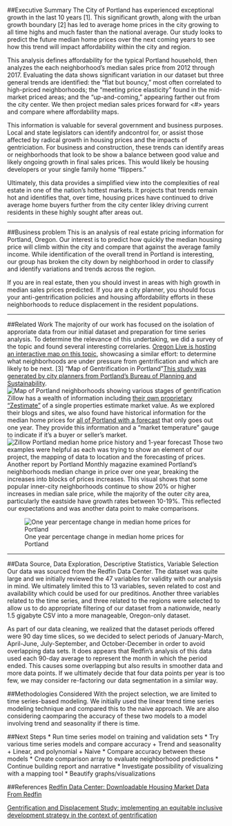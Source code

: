 
##Executive Summary
The City of Portland has experienced exceptional growth in the last 10 years [1]. This significant growth, along with the urban growth boundary [2] has led to average home prices in the city growing to all time highs and much faster than the national average.
Our study looks to predict the future median home prices over the next coming years to see how this trend will impact affordability within the city and region. 

This analysis defines affordability for the typical Portland household, then analyzes the each neighborhood's median sales price from 2012 through 2017. Evaluating the data shows significant variation in our dataset but three general trends are identified: the "flat but bouncy," most often correlated to high-priced neighborhoods; the "meeting price elasticity" found in the mid-market priced areas; and the "up-and-coming," appearing farther out from the city center. We then project median sales prices forward for <#> years and compare where affordability maps.

This information is valuable for several government and business purposes. Local and state legislators can identify andcontrol for, or assist those affected by radical growth in housing prices and the impacts of gentriciation. For business and construction, these trends can identify areas or neighborhoods that look to be show a balance between good value and likely ongoing growth in final sales prices. This would likely be housing developers or your single family home "flippers."

Ultimately, this data provides a simplified view into the complexities of real estate in one of the nation's hottest markets. It projects that trends remain hot and identifies that, over time, housing prices have continued to drive average home buyers further from the city center likley driving current residents in these highly sought after areas out.

***

##Business problem
This is an analysis of real estate pricing information for Portland, Oregon. Our interest is to predict how quickly the median housing price will climb within the city and compare that against the average family income. While identification of the overall trend in Portland is interesting, our group has broken the city down by neighborhood in order to classify and identify variations and trends across the region. 

If you are in real estate, then you should invest in areas with high growth in median sales prices predicted. If you are a city planner, you should focus your anti-gentrification policies and housing affordability efforts in these neighborhoods to reduce displacement in the resident populations.

***

##Related Work
The majority of our work has focused on the isolation of approriate data from our initial dataset and preparation for time series analysis. To determine the relevance of this undertaking, we did a survey of the topic and found several interesting correlaries. [Oregon Live is hosting an interactive map on this topic](https://projects.oregonlive.com/maps/gentrification/), showcasing a similar effort: to determine what neighborhoods are under pressure from gentrification and which are likely to be next. [3] "Map of Gentrification in Portland"[This study was generated by city planners from Portland's Bureau of Planning and Sustainability](https://www.portlandoregon.gov/bps/article/454027).
![Map of Portland neighborhoods showing various stages of gentrification](./oregonian_portlandgentrification.png "Portland Gentrification Map")
Zillow has a wealth of information including [their own proprietary "Zestimate"](https://www.zillow.com/zestimate/#acc) of a single properties estimate market value. As we explored their blogs and sites, we also found have historical information for the median home prices for [all of Portland with a forecast](https://www.zillow.com/portland-or/home-values/) that only goes out one year. They provide this information and a "market temperature" gauge to indicate if it's a buyer or seller's market.
![Zillow Portland median home price history and 1-year forecast](./zillow_portlandforecast.png)
Those two examples were helpful as each was trying to show an element of our project, the mapping of data to location and the forecasting of prices. Another report by Portland Monthly magazine examined Portland's neighborhoods median change in price over one year, breaking the increases into blocks of prices increases. This visual shows that some popular inner-city neighborhoods continue to show 20% or higher increases in median sale price, while the majority of the outer city area, particularly the eastside have growth rates between 10-19%. This reflected our expectations and was another data point to make comparisons.

![One year percentage change in median home prices for Portland](./portlandmonthly_medianpricechange.png)

***

##Data Source, Data Exploration, Descriptive Statistics, Variable Selection
Our data was sourced from the Redfin Data Center. The dataset was quite large and we initially reviewed the 47 variables for validity with our analysis in mind. We ultimately limited this to 13 variables, seven related to cost and availability which could be used for our preditinos. Another three variables related to the time series, and three related to the regions were selected to allow us to do appropriate filtering of our dataset from a nationwide, nearly 1.5 gigabyte CSV into a more manageable, Oregon-only dataset. 

As part of our data cleaning, we realized that the dataset periods offered were 90 day time slices, so we decided to select periods of January-March, April-June, July-September, and October-December in order to avoid overlapping data sets. It does appears that Redfin's analysis of this data used each 90-day average to represent the month in which the period ended. This causes some overlapping but also results in smoother data and more data points. If we ultimately decide that four data points per year is too few, we may consider re-factoring our data segmentation in a similar way.

##Methodologies Considered
With the project selection, we are limited to time series-based modeling. We initially used the linear trend time series modeling technique and compared this to the naive approach. We are also considering caomparing the accuracy of these two models to a model involving trend and seasonality if there is time.

##Next Steps
* Run time series model on training and validation sets
* Try various time series models and compare accuracy
    + Trend and seasonality
    + Linear, and polynomial 
    + Naive
* Compare accuracy between these models
* Create comparison array to evaluate neighborhood predictions
* Continue building report and narrative
* Investigate possibility of visualizing with a mapping tool
* Beautify graphs/visualizations

##References
[Redfin Data Center: Downloadable Housing Market Data From Redfin](https://www.redfin.com/blog/data-center)

[Gentrification and Displacement Study: implementing an equitable inclusive development strategy in the context of gentrification](https://www.portlandoregon.gov/bps/article/454027)